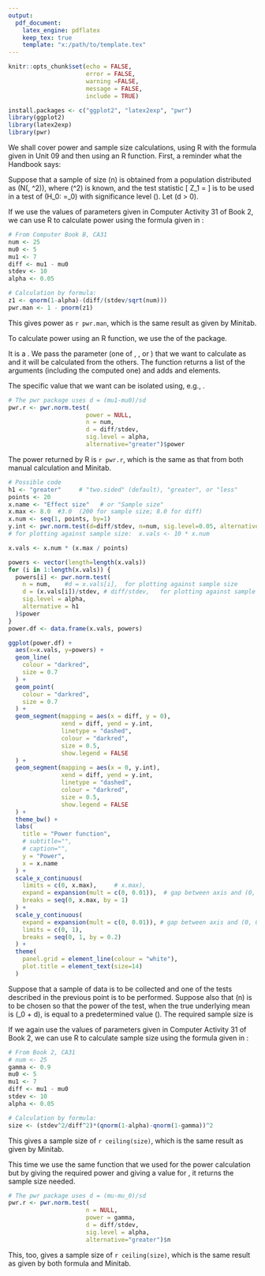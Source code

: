 ---
output:
  pdf_document:
    latex_engine: pdflatex
    keep_tex: true
    template: "x:/path/to/template.tex"
---

```{r all_chunks, include=FALSE}
knitr::opts_chunk$set(echo = FALSE, 
                      error = FALSE, 
                      warning =FALSE, 
                      message = FALSE, 
                      include = TRUE)
```

```{r label = "load-pkgs"}
install.packages <- c("ggplot2", "latex2exp", "pwr")
library(ggplot2)
library(latex2exp)
library(pwr)
```
\pagestyle{empty}

\textbf{\Huge\textsf{Power and Sample Size}}
\vspace{5mm}

We shall cover power and sample size calculations, using R with the formula given in Unit 09 and then using an R function. First, a reminder what the Handbook says:

\vspace{5mm}
\textbf{\Large\textsf{Power calculation}}
\vspace{-3mm}

Suppose that a sample of size \(n\) is obtained from a population
distributed as \(N(\mu, \sigma^2)\), where \(\sigma^2\) is known, and the test statistic
\[
  Z_1 = \frac{\overline{X}-\mu_0}{\sigma/\sqrt{n}} \nonumber
\]
is to be used in a test of \(H_0: \mu=\mu_0\) with significance level \(\alpha\). Let \(d > 0\).
\begin{itemize}
  \item When the alternative hypothesis is \(H_1: \mu > \mu_0\) and the true value
        of \(\mu\) is \(\mu_0 + d\) then the \textbf{power of the one-sided test} is
        \[
          1 - \Phi \left(q_{(1-\alpha)} - \frac{d}{\sigma/\sqrt{n}}\right) \nonumber
        \]
  \item When the alternative hypothesis is \(H_1: \mu \not= \mu_0\) and the true value
        of \(\mu\) is \(\mu_0 \pm d\), where \(d\) is not small, then the \textbf{power of the two-sided test} is
        \[
          1 - \Phi \left(q_{(1-\frac{\alpha}{2})} - \frac{d}{\sigma/\sqrt{n}}\right) \nonumber
        \]
\end{itemize}

\vspace{5mm}
\textbf{\normalsize\textsf{Power calculation by formula}}
\vspace{-3mm}

If we use the values of parameters given in Computer Activity 31 of Book 2, we can use R to calculate power using the formula given in \textbf{M248}:

```{r label = "man-pwr", echo=TRUE}
# From Computer Book B, CA31
num <- 25
mu0 <- 5
mu1 <- 7
diff <- mu1 - mu0
stdev <- 10
alpha <- 0.05

# Calculation by formula:
z1 <- qnorm(1-alpha)-(diff/(stdev/sqrt(num)))
pwr.man <- 1 - pnorm(z1)
```
This gives power as `r pwr.man`, which is the same result as given by Minitab.

\newpage{}

\textbf{\normalsize\textsf{Power calculation by function}}
\vspace{-3mm}

To calculate power using an R function, we use the \texttt{pwr.norm.test} of the \texttt{pwr} package.

\texttt{pwr.norm.test(d = NULL, n = NULL, sig.level = 0.05, power = NULL, alternative = c("two.sided","less","greater"))}

\begin{tabular}
  {p{5mm} p{25mm} p{75mm}}
    & d               & Effect size is d = (mu1-mu0)sd \\
    & n               & Number of observations \\
    & sig.level       & Significance level (Type I error probability) \\
    & power           & Power of test (1 minus Type II error probability) \\
    & alternative     & One of "two.sided" (default), "greater", or "less" \\
\end{tabular}
It is a \textbf{one-sample test}. We pass the parameter (one of \textbf{d}, \textbf{n}, \textbf{power} or \textbf{sig.level}) that we want to calculate as \texttt{NULL} and it will be calculated from the others. The function returns a list of the arguments (including the computed one) and adds \textbf{Method} and \textbf{Notes} elements.

The specific value that we want can be isolated using, e.g., 
\texttt{var.name\$power}.

```{r label = "r-pwr", echo=TRUE}
# The pwr package uses d = (mu1-mu0)/sd
pwr.r <- pwr.norm.test(
                      power = NULL, 
                      n = num, 
                      d = diff/stdev, 
                      sig.level = alpha, 
                      alternative="greater")$power
```

The power returned by R is `r pwr.r`, which is the same as that from both manual calculation and Minitab.

```{r label = "plt-pwr", echo=FALSE, out.width="85%", fig.align = 'center'}
# Possible code
h1 <- "greater"     # "two.sided" (default), "greater", or "less"
points <- 20
x.name <- "Effect size"   # or "Sample size"
x.max <- 8.0  #3.0  (200 for sample size; 8.0 for diff)
x.num <- seq(1, points, by=1)
y.int <- pwr.norm.test(d=diff/stdev, n=num, sig.level=0.05, alternative=h1)$power
# for plotting against sample size:  x.vals <- 10 * x.num

x.vals <- x.num * (x.max / points)

powers <- vector(length=length(x.vals))
for (i in 1:length(x.vals)) {
  powers[i] <- pwr.norm.test(
    n = num,    #d = x.vals[i],  for plotting against sample size
    d = (x.vals[i])/stdev, # diff/stdev,   for plotting against sample size
    sig.level = alpha, 
    alternative = h1
  )$power
}
power.df <- data.frame(x.vals, powers)

ggplot(power.df) + 
  aes(x=x.vals, y=powers) + 
  geom_line(
    colour = "darkred",
    size = 0.7
  ) + 
  geom_point(
    colour = "darkred",
    size = 0.7
  ) + 
  geom_segment(mapping = aes(x = diff, y = 0), 
               xend = diff, yend = y.int, 
               linetype = "dashed", 
               colour = "darkred", 
               size = 0.5, 
               show.legend = FALSE
  ) + 
  geom_segment(mapping = aes(x = 0, y.int), 
               xend = diff, yend = y.int, 
               linetype = "dashed", 
               colour = "darkred", 
               size = 0.5, 
               show.legend = FALSE
  ) + 
  theme_bw() + 
  labs(
    title = "Power function", 
    # subtitle="", 
    # caption="",  
    y = "Power",
    x = x.name 
  ) +
  scale_x_continuous(
    limits = c(0, x.max),     # x.max), 
    expand = expansion(mult = c(0, 0.01)),  # gap between axis and (0, 0)
    breaks = seq(0, x.max, by = 1)
  ) +
  scale_y_continuous(
    expand = expansion(mult = c(0, 0.01)), # gap between axis and (0, 0)
    limits = c(0, 1), 
    breaks = seq(0, 1, by = 0.2)
  ) +
  theme(
    panel.grid = element_line(colour = "white"), 
    plot.title = element_text(size=14)
  )
```
\newpage{}

\textbf{\Large\textsf{Sample size calculation}}
\vspace{-3mm}

Suppose that a sample of data is to be collected and one of the tests
described in the previous point is to be performed. Suppose also that
\(n\) is to be chosen so that the power of the test, when the true
underlying mean is \(\mu_0 + d\), is equal to a predetermined value \(\gamma\).
The required sample size is

\begin{itemize}
  \item For a \textbf{one-sided test}:
        \[
          n = \frac{\sigma^2}{d^2} \left( q_{(1-\alpha)} - q_{(1-\gamma)} \right)^2 \nonumber
        \]
  \item For a \textbf{two-sided test}:
        \[
          n = \frac{\sigma^2}{d^2} \left( q_{(1-\frac{\alpha}{2})} - q_{(1-\gamma)} \right)^2 \nonumber
        \]
\end{itemize}


\textbf{\normalsize\textsf{Sample size by formula}}
\vspace{-3mm}

If we again use the values of parameters given in Computer Activity 31 of Book 2, we can use R to calculate sample size using the formula given in \textbf{M248}:

```{r label = "man-size", echo=TRUE}
# From Book 2, CA31
# num <- 25
gamma <- 0.9
mu0 <- 5
mu1 <- 7
diff <- mu1 - mu0
stdev <- 10
alpha <- 0.05

# Calculation by formula:
size <- (stdev^2/diff^2)*(qnorm(1-alpha)-qnorm(1-gamma))^2
```
This gives a sample size of `r ceiling(size)`, which is the same result as given by Minitab.

\textbf{\normalsize\textsf{Sample size by function}}
\vspace{-3mm}

This time we use the same \texttt{pwr} function that we used for the power calculation but by giving the required power 
and giving a \texttt{NULL} value for \texttt{n}, it returns the sample size needed.

```{r label = "r-size", echo=TRUE}
# The pwr package uses d = (mu-mu_0)/sd
pwr.r <- pwr.norm.test(
                      n = NULL, 
                      power = gamma, 
                      d = diff/stdev, 
                      sig.level = alpha, 
                      alternative="greater")$n
```
This, too, gives a sample size of `r ceiling(size)`, which is the same result as given by both formula and Minitab.
